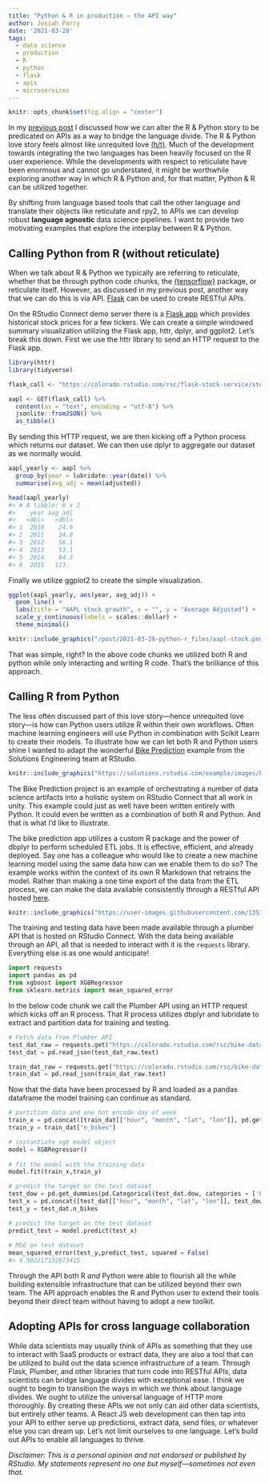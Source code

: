 ```yaml
---
title: "Python & R in production — the API way"
author: Josiah Parry
date: '2021-03-28'
tags:
  - data science
  - production
  - R
  - python
  - flask
  - apis
  - microservices
---
```


```r
knitr::opts_chunk$set(fig.align = "center")
```

In my [previous post](https://josiahparry.com/post/2021-03-28-language-agnostic/) I discussed how we can alter the R & Python story to be predicated on APIs as a way to bridge the language divide. The R & Python love story feels almost like unrequited love [(h/t)](https://www.linkedin.com/in/katiemasiello/). Much of the development towards integrating the two languages has been heavily focused on the R user experience. While the developments with respect to reticulate have been enormous and cannot go understated, it might be worthwhile exploring another way in which R & Python and, for that matter, Python & R can be utilized together. 

By shifting from language based tools that call the other language and translate their objects like reticulate and rpy2,  to APIs we can develop robust **language agnostic** data science pipelines. I want to provide two motivating examples that explore the interplay between R & Python. 

## Calling Python from R (without reticulate) 

When we talk about R & Python we typically are referring to reticulate, whether that be through python code chunks, the [{tensorflow}](https://tensorflow.rstudio.com/) package, or reticulate itself. However, as discussed in my previous post, another way that we can do this is via API. [Flask](https://flask.palletsprojects.com/en/1.1.x/) can be used to create RESTful APIs. 

On the RStudio Connect demo server there is a [Flask app](https://colorado.rstudio.com/rsc/flask-stock-service/) which provides historical stock prices for a few tickers. We can create a simple windowed summary visualization utilizing the Flask app, httr, dplyr, and ggplot2. Let's break this down. First we use the httr library to send an HTTP request to the Flask app. 

``` r
library(httr)
library(tidyverse)

flask_call <- "https://colorado.rstudio.com/rsc/flask-stock-service/stocks/AAPL/history"

aapl <- GET(flask_call) %>% 
  content(as = "text", encoding = "utf-8") %>% 
  jsonlite::fromJSON() %>% 
  as_tibble()
```
By sending this HTTP request, we are then kicking off a Python process which returns our dataset.  We can then use dplyr to aggregate our dataset as we normally would. 

```r
aapl_yearly <- aapl %>% 
  group_by(year = lubridate::year(date)) %>% 
  summarise(avg_adj = mean(adjusted)) 

head(aapl_yearly)
#> # A tibble: 6 x 2
#>    year avg_adj
#>   <dbl>   <dbl>
#> 1  2010    24.9
#> 2  2011    34.8
#> 3  2012    56.1
#> 4  2013    53.1
#> 5  2014    84.3
#> 6  2015   113.
```
Finally we utilize ggplot2 to create the simple visualization. 

```r
ggplot(aapl_yearly, aes(year, avg_adj)) +
  geom_line() + 
  labs(title = "AAPL stock growth", x = "", y = "Average Adjusted") +
  scale_y_continuous(labels = scales::dollar) + 
  theme_minimal()
```

```r
knitr::include_graphics("/post/2021-03-28-python-r_files/aapl-stock.png", error = FALSE)
```


That was simple, right? In the above code chunks we utilized both R and python while only interacting and writing R code. That's the brilliance of this approach. 

## Calling R from Python

The less often discussed part of this love story—hence unrequited love story—is how can Python users utilize R within their own workflows. Often machine learning engineers will use Python in combination with Scikit Learn to create their models. To illustrate how we can let both R and Python users shine I wanted to adapt the wonderful [Bike Prediction](https://solutions.rstudio.com/example/bike_predict/) example from the Solutions Engineering team at RStudio. 


```r
knitr::include_graphics("https://solutions.rstudio.com/example/images/bike-predict/bp-overview.png")
```

The Bike Prediction project is an example of orchestrating a number of data science artifacts into a holistic system on RStudio Connect that all work in unity. This example could just as well have been written entirely with Python. It could even be written as a combination of both R and Python. And that is what I'd like to illustrate. 

The bike prediction app utilizes a custom R package and the power of dbplyr to perform scheduled ETL jobs. It is effective, efficient, and already deployed. Say one has a colleague who would like to create a new machine learning model using the same data how can we enable them to do so? The example works within the context of its own R Markdown that retrains the model. Rather than making a one time export of the data from the ETL process, we can make the data available consistently through a RESTful API hosted [here](https://colorado.rstudio.com/rsc/bike-data-api/). 

```r
knitr::include_graphics("https://user-images.githubusercontent.com/13534508/112771576-7c9a1200-8ffa-11eb-9be1-87a0a617ed23.png")
```

The training and testing data have been made available through a plumber API that is hosted on RStudio Connect. With the data being available through an API, all that is needed to interact with it is the `requests` library. Everything else is as one would anticipate! 

```python
import requests
import pandas as pd
from xgboost import XGBRegressor
from sklearn.metrics import mean_squared_error
```

In the below code chunk we call the Plumber API using an HTTP request which kicks off an R process. That R process utilizes dbplyr and lubridate to extract and partition data for training and testing. 

```python
# Fetch data from Plumber API 
test_dat_raw = requests.get("https://colorado.rstudio.com/rsc/bike-data-api/testing-data")
test_dat = pd.read_json(test_dat_raw.text)

train_dat_raw = requests.get("https://colorado.rstudio.com/rsc/bike-data-api/training-data")
train_dat = pd.read_json(train_dat_raw.text)
```

Now that the data have been processed by R and loaded as a pandas dataframe the model training can continue as standard. 

```python
# partition data and one hot encode day of week
train_x = pd.concat([train_dat[["hour", "month", "lat", "lon"]], pd.get_dummies(train_dat.dow)], axis = 1)
train_y = train_dat["n_bikes"]

# instantiate xgb model object
model = XGBRegressor()
 
# fit the model with the training data
model.fit(train_x,train_y)

# predict the target on the test dataset
test_dow = pd.get_dummies(pd.Categorical(test_dat.dow, categories = ['Friday', 'Monday', 'Saturday', 'Sunday', 'Thursday', 'Tuesday', 'Wednesday']))
test_x = pd.concat([test_dat[["hour", "month", "lat", "lon"]], test_dow], axis = 1)
test_y = test_dat.n_bikes

```

```python
# predict the target on the test dataset
predict_test = model.predict(test_x)
 
# MSE on test dataset
mean_squared_error(test_y,predict_test, squared = False)
#> 4.502217132673415
```

Through the API both R *and* Python were able to flourish all the while building extensible infrastructure that can be utilized beyond their own team. The API approach enables the R and Python user to extend their tools beyond their direct team without having to adopt a new toolkit.

## Adopting APIs for cross language collaboration

While data scientists may usually think of APIs as something that they use to interact with SaaS products or extract data, they are also a tool that can be utilized to build out the data science infrastructure of a team. Through Flask, Plumber, and other libraries that turn code into RESTful APIs, data scientists can bridge language divides with exceptional ease. I think we ought to begin to transition the ways in which we think about language divides. We ought to utilize the universal language of HTTP more thoroughly. By creating these APIs we not only can aid other data scientists, but entirely other teams. A React JS web development can then tap into your API to either serve up predictions, extract data, send files, or whatever else you can dream up. Let's not limit ourselves to one language. Let's build out APIs to enable all languages to thrive. 


_Disclaimer: This is a personal opinion and not endorsed or published by RStudio. My statements represent no one but myself—sometimes not even that._

